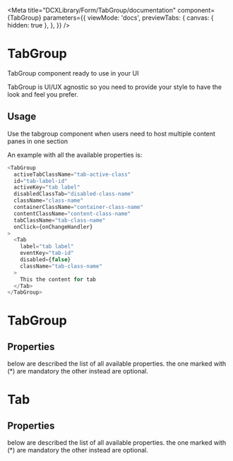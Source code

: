 
<Meta
  title="DCXLibrary/Form/TabGroup/documentation"
  component={TabGroup}
  parameters={{
    viewMode: 'docs',
    previewTabs: {
      canvas: { hidden: true },
    },
  }}
/>

# TabGroup

TabGroup component ready to use in your UI

TabGroup is UI/UX agnostic so you need to provide your style to have the look
and feel you prefer.

## Usage

Use the tabgroup component when users need to host multiple content panes in one section

An example with all the available properties is:

```js
<TabGroup
  activeTabClassName="tab-active-class"
  id="tab-label-id"
  activeKey="tab label"
  disabledClassTab="disabled-class-name"
  className="class-name"
  containerClassName="container-class-name"
  contentClassName="content-class-name"
  tabClassName="tab-class-name"
  onClick={onChangeHandler}
>
  <Tab
    label="tab label"
    eventKey="tab-id"
    disabled={false}
    className="tab-class-name"
  >
    This the content for tab
  </Tab>
</TabGroup>
```

# TabGroup

## Properties

below are described the list of all available properties. the one marked with (\*) are mandatory the other instead are optional.

<Props of={TabGroup} />

# Tab

## Properties

below are described the list of all available properties. the one marked with (\*) are mandatory the other instead are optional.

<Props of={Tab} />
